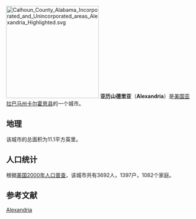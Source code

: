 [[File:Calhoun_County_Alabama_Incorporated_and_Unincorporated_areas_Alexandria_Highlighted.svg|250px]]
'''亚历山德里亚'''（'''Alexandria'''）是[[美国|美国]][[亚拉巴马州|亚拉巴马州]][[卡尔霍恩县_(亚拉巴马州)|卡尔霍恩县]]的一个城市。

==地理==
该城市的总面积为11.1平方英里。

==人口统计==
根据[[美国2000年人口普查|美国2000年人口普查]]，该城市共有3692人，1397户，1082个家庭。
==参考文献==
{{reflist}}
{{卡尔霍恩县 (阿拉巴马州)}}
[[Category:亚拉巴马州城市|Alexandria]]